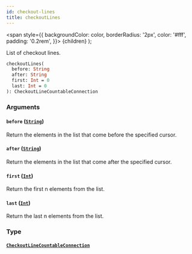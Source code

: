 ```yaml
---
id: checkout-lines
title: checkoutLines
---
```


<span
style={{
      backgroundColor: color,
      borderRadius: '2px',
      color: '#fff',
      padding: '0.2rem',
    }}>
{children}
</span>
);

List of checkout lines.

```graphql
checkoutLines(
  before: String
  after: String
  first: Int = 0
  last: Int = 0
): CheckoutLineCountableConnection

```

### Arguments

#### `before` ([`String`](/api-reference/scalars/string.mdx))

Return the elements in the list that come before the specified cursor.

#### `after` ([`String`](/api-reference/scalars/string.mdx))

Return the elements in the list that come after the specified cursor.

#### `first` ([`Int`](/api-reference/scalars/int.mdx))

Return the first n elements from the list.

#### `last` ([`Int`](/api-reference/scalars/int.mdx))

Return the last n elements from the list.

### Type

#### [`CheckoutLineCountableConnection`](/api-reference/objects/checkout-line-countable-connection.mdx)

